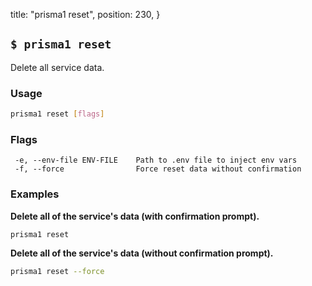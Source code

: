   title: "prisma1 reset",
  position: 230,
}

## `$ prisma1 reset`

Delete all service data.

### Usage

```sh
prisma1 reset [flags]
```

### Flags

```
 -e, --env-file ENV-FILE    Path to .env file to inject env vars
 -f, --force                Force reset data without confirmation
```

### Examples

**Delete all of the service's data (with confirmation prompt).**

```sh
prisma1 reset
```

**Delete all of the service's data (without confirmation prompt).**

```sh
prisma1 reset --force
```
